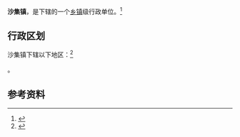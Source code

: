 {{中国乡级行政区|32/03/24/109/000}}

'''沙集镇'''，是{{PRC admin/fullname|32/03/24/109/000|3}}下辖的一个[[乡镇|乡镇]]级行政单位。<ref>{{PRC admin/ref sgc|{{PRC admin/parent|32/03/24/109/000}}}}</ref>

== 行政区划 ==

沙集镇下辖以下地区：<ref>{{PRC admin/ref sgc|32/03/24/109/000}}</ref>

{{PRC admin/children|32/03/24/109/000}}。

== 参考资料 ==

{{reflist}}

{{行政区划小作品}}
{{PRC admin/navcat|32/03/24/109/000}}